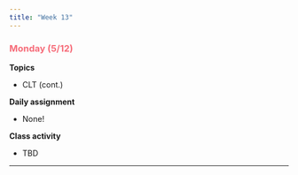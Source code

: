 ```yaml
---
title: "Week 13"
---
```


::: {style="color: #F66D7A"}
### Monday (5/12)
:::

**Topics**

-   CLT (cont.)

**Daily assignment**

-   None!

**Class activity**

-   TBD

------------------------------------------------------------------------
